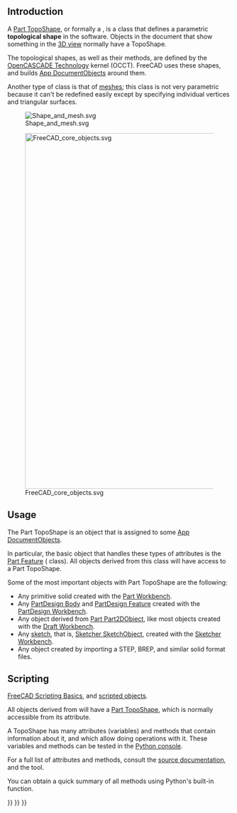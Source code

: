 <languages/>
{{TOCright}}
<translate>

== Introduction == <!--T:1-->

<!--T:2-->
A [[Part_TopoShape|Part TopoShape]], or formally a {{incode|Part::TopoShape}}, is a class that defines a parametric '''topological shape''' in the software. Objects in the document that show something in the [[3D view|3D view]] normally have a TopoShape.

<!--T:3-->
The topological shapes, as well as their methods, are defined by the [[OpenCASCADE|OpenCASCADE Technology]] kernel (OCCT). FreeCAD uses these shapes, and builds [[App_DocumentObject|App DocumentObjects]] around them.

<!--T:18-->
Another type of class is that of [[Mesh|meshes]]; this class is not very parametric because it can't be redefined easily except by specifying individual vertices and triangular surfaces.

<!--T:19-->
[[File:Shape_and_mesh.svg]]

<!--T:20-->
{{Caption|Left: parametric [[Part_TopoShape|Part TopoShape]] defined by properties. Right: non-parametric [[Mesh|mesh]], defined by vertices and triangular surfaces.}}

<!--T:4-->
[[File:FreeCAD_core_objects.svg|800px]]

<!--T:5-->
{{Caption|Simplified diagram of the relationships between the core objects in the program. The {{incode|Part::TopoShape}} class is embedded in the {{incode|Part::Feature}} object and from there it is propagated to all objects that are derived from it.}}

==Usage== <!--T:6-->

<!--T:7-->
The Part TopoShape is an object that is assigned to some [[App_DocumentObject|App DocumentObjects]].

<!--T:9-->
In particular, the basic object that handles these types of attributes is the [[Part_Feature|Part Feature]] ({{incode|Part::Feature}} class). All objects derived from this class will have access to a Part TopoShape.

<!--T:10-->
Some of the most important objects with Part TopoShape are the following: 
* Any primitive solid created with the [[Part_Workbench|Part Workbench]].
* Any [[PartDesign_Body|PartDesign Body]] and [[PartDesign_Feature|PartDesign Feature]] created with the [[PartDesign_Workbench|PartDesign Workbench]].
* Any object derived from [[Part_Part2DObject|Part Part2DObject]], like most objects created with the [[Draft_Workbench|Draft Workbench]].
* Any [[Sketch|sketch]], that is, [[Sketcher_SketchObject|Sketcher SketchObject]], created with the [[Sketcher_Workbench|Sketcher Workbench]].
* Any object created by importing a STEP, BREP, and similar solid format files.

== Scripting == <!--T:11-->

<!--T:12-->
{{Emphasis|See also:}} [[FreeCAD Scripting Basics|FreeCAD Scripting Basics]], and [[scripted objects|scripted objects]].

<!--T:13-->
All objects derived from {{incode|Part::Feature}} will have a [[Part TopoShape|Part TopoShape]], which is normally accessible from its {{incode|Shape}} attribute.
</translate>
{{Code|code=
import FreeCAD as App

doc = App.newDocument()
obj = App.ActiveDocument.addObject("Part::Box", "Box")
print(obj.Shape)
}}
<translate>

<!--T:14-->
A TopoShape has many attributes (variables) and methods that contain information about it, and which allow doing operations with it. These variables and methods can be tested in the [[Python_console|Python console]].
</translate>
{{Code|code=
print(obj.Shape.Area)
print(obj.Shape.BoundBox)
print(obj.Shape.CenterOfMass)
print(obj.Shape.ShapeType)

obj.Shape.check()
obj.Shape.copy()
obj.Shape.exportStep("my_file.step")
obj.Shape.exportStl("my_file.stl")
}}
<translate>

<!--T:15-->
For a full list of attributes and methods, consult the [[Source_documentation|source documentation]], and the {{Button|[[File:Std PythonHelp.svg|16px]] [[Std_PythonHelp|Std PythonHelp]]}} tool.

<!--T:21-->
You can obtain a quick summary of all methods using Python's built-in {{incode|help()}} function.
</translate>
{{Code|code=
help(obj.Shape)
}}
<translate>


</translate>
{{Part Tools navi{{#translation:}}}}
{{Document objects navi{{#translation:}}}}
{{Userdocnavi{{#translation:}}}}